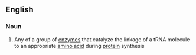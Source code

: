 ==English==

===Noun===
{{wikipedia}}
{{en-noun|head=[[aminoacyl]] [[tRNA]] [[synthetase]]}}

# {{context|enzyme}} Any of a group of [[enzyme]]s that catalyze the linkage of a tRNA molecule to an appropriate [[amino acid]] during [[protein]] synthesis